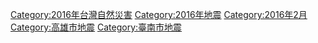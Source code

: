 {{cat main|2016年高雄美濃地震}}

[[Category:2016年台灣自然災害|Category:2016年台灣自然災害]]
[[Category:2016年地震|Category:2016年地震]]
[[Category:2016年2月|Category:2016年2月]]
[[Category:高雄市地震|Category:高雄市地震]]
[[Category:臺南市地震|Category:臺南市地震]]